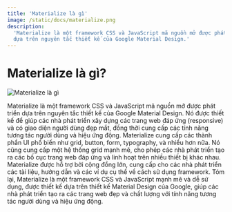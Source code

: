 ```yaml
---
title: 'Materialize là gì'
image: /static/docs/materialize.png
description:
  'Materialize là một framework CSS và JavaScript mã nguồn mở được phát triển
  dựa trên nguyên tắc thiết kế của Google Material Design.'
---
```


# Materialize là gì?

![Materialize là gì](/static/docs/materialize.png)

Materialize là một framework CSS và JavaScript mã nguồn mở được phát triển dựa
trên nguyên tắc thiết kế của Google Material Design. Nó được thiết kế để giúp
các nhà phát triển xây dựng các trang web đáp ứng (responsive) và có giao diện
người dùng đẹp mắt, đồng thời cung cấp các tính năng tương tác người dùng và
hiệu ứng động. Materialize cung cấp các thành phần UI phổ biến như grid, button,
form, typography, và nhiều hơn nữa. Nó cũng cung cấp một hệ thống grid mạnh mẽ,
cho phép các nhà phát triển tạo ra các bố cục trang web đáp ứng và linh hoạt
trên nhiều thiết bị khác nhau. Materialize được hỗ trợ bởi cộng đồng lớn, cung
cấp cho các nhà phát triển các tài liệu, hướng dẫn và các ví dụ cụ thể về cách
sử dụng framework. Tóm lại, Materialize là một framework CSS và JavaScript mạnh
mẽ và dễ sử dụng, được thiết kế dựa trên thiết kế Material Design của Google,
giúp các nhà phát triển tạo ra các trang web đẹp và chất lượng với tính năng
tương tác người dùng và hiệu ứng động.
